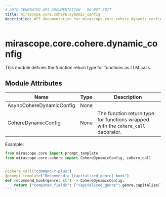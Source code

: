 ```yaml
---
# AUTO-GENERATED API DOCUMENTATION - DO NOT EDIT
title: mirascope.core.cohere.dynamic_config
description: API documentation for mirascope.core.cohere.dynamic_config
---
```


# mirascope.core.cohere.dynamic_config

<ApiType type="Module" />

This module defines the function return type for functions as LLM calls.

## Module Attributes

| Name | Type | Description |
| ---- | ---- | ----------- |
| AsyncCohereDynamicConfig | None |  |
| CohereDynamicConfig | None | The function return type for functions wrapped with the `cohere_call` decorator.

Example:

```python
from mirascope.core import prompt_template
from mirascope.core.cohere import CohereDynamicConfig, cohere_call


@cohere_call("command-r-plus")
@prompt_template("Recommend a {capitalized_genre} book")
def recommend_book(genre: str) -> CohereDynamicConfig:
    return {"computed_fields": {"capitalized_genre": genre.capitalize()}}
``` |


